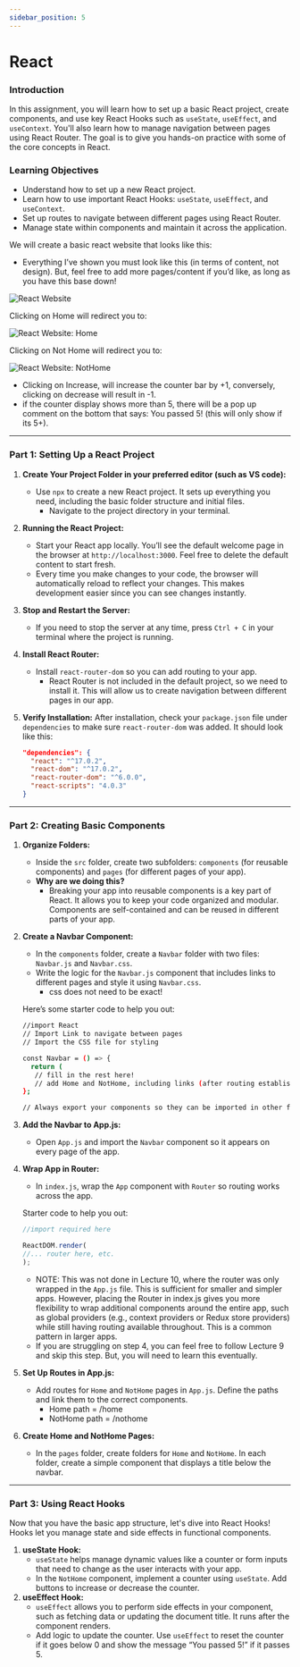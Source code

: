```yaml
---
sidebar_position: 5
---
```


# React

### **Introduction**

In this assignment, you will learn how to set up a basic React project, create components, and use key React Hooks such as `useState`, `useEffect`, and `useContext`. You'll also learn how to manage navigation between pages using React Router. The goal is to give you hands-on practice with some of the core concepts in React.

### **Learning Objectives**

- Understand how to set up a new React project.
- Learn how to use important React Hooks: `useState`, `useEffect`, and `useContext`.
- Set up routes to navigate between different pages using React Router.
- Manage state within components and maintain it across the application.

We will create a basic react website that looks like this:

- Everything I’ve shown you must look like this (in terms of content, not design). But, feel free to add more pages/content if you’d like, as long as you have this base down!
 
 ![React Website](./AssignmentAssets/vitamin4-react-img/screenshot2.png)

Clicking on Home will redirect you to:

 ![React Website: Home](./AssignmentAssets/vitamin4-react-img/screenshot1.png)

Clicking on Not Home will redirect you to:

 ![React Website: NotHome](./AssignmentAssets/vitamin4-react-img/screenshot3.png)

- Clicking on Increase, will increase the counter bar by +1, conversely, clicking on decrease will result in -1.
- if the counter display shows more than 5, there will be a pop up comment on the bottom that says: You passed 5! (this will only show if its 5+).

---

### **Part 1: Setting Up a React Project**

1. **Create Your Project Folder in your preferred editor (such as VS code):**
    - Use `npx` to create a new React project. It sets up everything you need, including the basic folder structure and initial files.
        - Navigate to the project directory in your terminal.
2. **Running the React Project:**
    - Start your React app locally. You’ll see the default welcome page in the browser at `http://localhost:3000`. Feel free to delete the default content to start fresh.
    - Every time you make changes to your code, the browser will automatically reload to reflect your changes. This makes development easier since you can see changes instantly.
3. **Stop and Restart the Server:**
    - If you need to stop the server at any time, press `Ctrl + C` in your terminal where the project is running.
4. **Install React Router:**
    - Install `react-router-dom` so you can add routing to your app.
        - React Router is not included in the default project, so we need to install it. This will allow us to create navigation between different pages in our app.
5. **Verify Installation:** After installation, check your `package.json` file under `dependencies` to make sure `react-router-dom` was added. It should look like this:
    
    ```json
    "dependencies": {
      "react": "^17.0.2",
      "react-dom": "^17.0.2",
      "react-router-dom": "^6.0.0",
      "react-scripts": "4.0.3"
    }
    ```
    

---

### **Part 2: Creating Basic Components**

1. **Organize Folders:**
    - Inside the `src` folder, create two subfolders: `components` (for reusable components) and `pages` (for different pages of your app).
    - **Why are we doing this?**
        - Breaking your app into reusable components is a key part of React. It allows you to keep your code organized and modular. Components are self-contained and can be reused in different parts of your app.
2. **Create a Navbar Component:**
    - In the `components` folder, create a `Navbar` folder with two files: `Navbar.js` and `Navbar.css`.
    - Write the logic for the `Navbar.js` component that includes links to different pages and style it using `Navbar.css`.
        - css does not need to be exact!
    
    Here’s some starter code to help you out:
    
    ```bash
    //import React
    // Import Link to navigate between pages
    // Import the CSS file for styling
    
    const Navbar = () => {
      return (
       // fill in the rest here!
       // add Home and NotHome, including links (after routing established)
    };
    
    // Always export your components so they can be imported in other files
    
    ```
    
3. **Add the Navbar to App.js:**
    - Open `App.js` and import the `Navbar` component so it appears on every page of the app.
4. **Wrap App in Router:**
    - In `index.js`, wrap the `App` component with `Router` so routing works across the app.
    
    Starter code to help you out:
    
    ```jsx
    //import required here
    
    ReactDOM.render( 
    //... router here, etc.
    );
    
    ```
    - NOTE: This was not done in Lecture 10, where the router was only wrapped in the `App.js` file. This is sufficient for smaller and simpler apps. However, placing the Router in index.js gives you more flexibility to wrap additional components around the entire app, such as global providers (e.g., context providers or Redux store providers) while still having routing available throughout. This is a common pattern in larger apps.
    - If you are struggling on step 4, you can feel free to follow Lecture 9 and skip this step. But, you will need to learn this eventually.
5. **Set Up Routes in App.js:**
    - Add routes for `Home` and `NotHome` pages in `App.js`. Define the paths and link them to the correct components.
        - Home path = /home
        - NotHome path = /nothome
6. **Create Home and NotHome Pages:**
    - In the `pages` folder, create folders for `Home` and `NotHome`. In each folder, create a simple component that displays a title below the navbar.

---

### **Part 3: Using React Hooks**

Now that you have the basic app structure, let's dive into React Hooks! Hooks let you manage state and side effects in functional components.

1. **useState Hook:**
    - `useState` helps manage dynamic values like a counter or form inputs that need to change as the user interacts with your app.
    - In the `NotHome` component, implement a counter using `useState`. Add buttons to increase or decrease the counter.
2. **useEffect Hook:**
    - `useEffect` allows you to perform side effects in your component, such as fetching data or updating the document title. It runs after the component renders.
    - Add logic to update the counter. Use `useEffect` to reset the counter if it goes below 0 and show the message “You passed 5!”  if it passes 5.